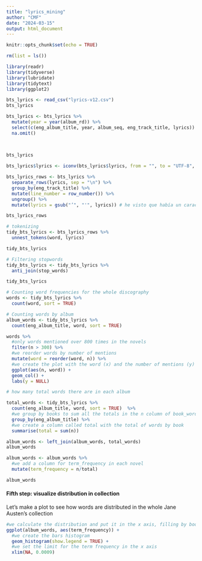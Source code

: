 ```yaml
---
title: "lyrics_mining"
author: "CMF"
date: "2024-03-15"
output: html_document
---
```


```r
knitr::opts_chunk$set(echo = TRUE)

```

```r
rm(list = ls())

library(readr)
library(tidyverse)
library(lubridate)
library(tidytext)
library(ggplot2)

```

```r
bts_lyrics <- read_csv("lyrics-v12.csv")
bts_lyrics
```

```r
bts_lyrics <- bts_lyrics %>% 
  mutate(year = year(album_rd)) %>% 
  select(c(eng_album_title, year, album_seq, eng_track_title, lyrics)) %>%
  na.omit()
  
  

bts_lyrics
```

```r
bts_lyrics$lyrics <- iconv(bts_lyrics$lyrics, from = "", to = "UTF-8", sub = " ") # para corregir el error, 

bts_lyrics_rows <- bts_lyrics %>%
  separate_rows(lyrics, sep = "\n") %>%
  group_by(eng_track_title) %>%
  mutate(line_number = row_number()) %>%
  ungroup() %>% 
  mutate(lyrics = gsub("’", "'", lyrics)) # he visto que había un caracter diferente en lyrics y en las stop words que no permitía quitarlas bien, con esto se corrige

bts_lyrics_rows
```

```r
# tokenizing
tidy_bts_lyrics <- bts_lyrics_rows %>%
  unnest_tokens(word, lyrics)

tidy_bts_lyrics
```

```r
# Filtering stopwords
tidy_bts_lyrics <- tidy_bts_lyrics %>%
  anti_join(stop_words)

tidy_bts_lyrics
```

```r
# Counting word frequencies for the whole discography
words <- tidy_bts_lyrics %>%
  count(word, sort = TRUE) 

# Counting words by album
album_words <- tidy_bts_lyrics %>% 
  count(eng_album_title, word, sort = TRUE)
```

```r
words %>%
  #only words mentioned over 800 times in the novels
  filter(n > 300) %>%
  #we reorder words by number of mentions
  mutate(word = reorder(word, n)) %>%
  #we create the plot with the word (x) and the number of mentions (y)
  ggplot(aes(n, word)) +
  geom_col() +
  labs(y = NULL)
```

```r
# how many total words there are in each album

total_words <- tidy_bts_lyrics %>% 
  count(eng_album_title, word, sort = TRUE)  %>% 
  #we group by books to sum all the totals in the n column of book_words
  group_by(eng_album_title) %>% 
  #we create a column called total with the total of words by book
  summarise(total = sum(n))
```

```r
album_words <- left_join(album_words, total_words)
album_words
```

```r
album_words <- album_words %>%
  #we add a column for term_frequency in each novel
  mutate(term_frequency = n/total)

album_words
```

#### Fifth step: visualize distribution in collection

Let's make a plot to see how words are distributed in the whole Jane Austen's collection

```r
#we calculate the distribution and put it in the x axis, filling by book
ggplot(album_words, aes(term_frequency)) +
  #we create the bars histogram
  geom_histogram(show.legend = TRUE) +
  #we set the limit for the term frequency in the x axis
  xlim(NA, 0.0009)
```
